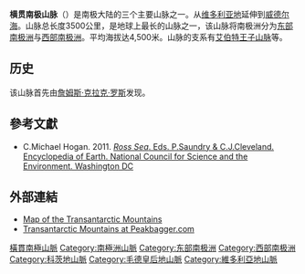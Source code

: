 {{Infobox mountain range
| name=橫貫南極山脈
| photo=Transantarctic mountain hg.jpg
| photo_caption=
| country=Antarctica
| country_type=Continent
| region_type =
| region=
| parent=
| border=
| highest=[[柯克派屈克山|柯克派屈克山]]
| elevation_m=4528
| range_lat_d=-85|range_long_d=-175
| lat_d=84|lat_m=20|lat_s=|lat_NS=S
| long_d=166|long_m=25|long_s=|long_EW=E
| geology= 
| period=Cenozoic 
| orogeny=
| length_km=3500
| map_image=Antarctica major geographical features.jpg
}}

'''横贯南极山脉'''（{{lang-en|Transantarctic Mountains}}）是南极大陆的三个主要山脉之一。从[[维多利亚地|维多利亚地]]延伸到[[威德尔海|威德尔海]]。山脉总长度3500公里，是地球上最长的山脉之一，该山脉将南极洲分为[[东部南极洲|东部南极洲]]与[[西部南极洲|西部南极洲]]。平均海拔达4,500米。山脉的支系有[[阿爾伯特親王山脈|艾伯特王子山脉]]等。

== 历史 ==
该山脉首先由[[詹姆斯·克拉克·罗斯|詹姆斯·克拉克·罗斯]]发现。

==參考文獻==
{{Reflist}}
*C.Michael Hogan. 2011. [http://www.eoearth.org/article/Ross_Sea?topic=49523 ''Ross Sea''. Eds. P.Saundry & C.J.Cleveland. Encyclopedia of Earth. National Council for Science and the Environment. Washington DC] {{Wayback|url=http://www.eoearth.org/article/Ross_Sea?topic=49523 |date=20110910135544 }}

== 外部連結 ==
{{Commons category|ransantarctic Mountains}}
* [http://www.ldeo.columbia.edu/~mstuding/tam_map_large.html Map of the Transantarctic Mountains] {{Wayback|url=http://www.ldeo.columbia.edu/~mstuding/tam_map_large.html |date=20170408060050 }}
* [http://www.peakbagger.com/range.aspx?rid=81 Transantarctic Mountains at Peakbagger.com] {{Wayback|url=http://www.peakbagger.com/range.aspx?rid=81 |date=20140501085949 }}

{{DEFAULTSORT:Transantarctic Mountains}}
[[Category:橫貫南極山脈|]]
[[Category:南極洲山脈|Category:南極洲山脈]]
[[Category:东部南极洲|Category:东部南极洲]]
[[Category:西部南极洲|Category:西部南极洲]]
[[Category:科茨地山脈|Category:科茨地山脈]]
[[Category:毛德皇后地山脈|Category:毛德皇后地山脈]]
[[Category:維多利亞地山脈|Category:維多利亞地山脈]]